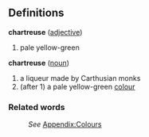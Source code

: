 ==Definitions==
;'''chartreuse ''' ([[adjective]])
#pale yellow-green
;'''chartreuse ''' ([[noun]])
#a liqueur made by Carthusian monks
#(after 1) a pale yellow-green [[color|colour]]
===Related words===
:''See'' [[Wiktionary_Appendix:Colours|Appendix:Colours]]